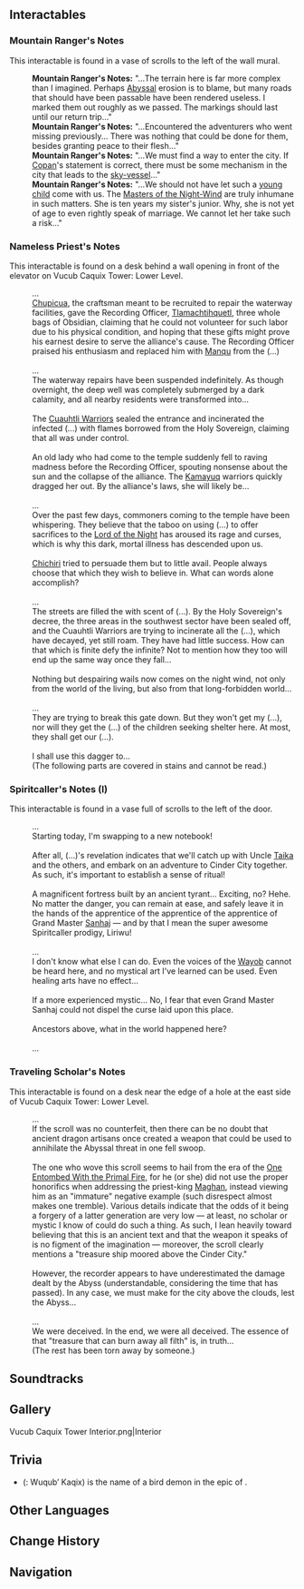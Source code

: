{{Location Infobox
|image        = <gallery>
Vucub Caquix Tower.png|In-game
Vucub Caquix Tower Map Location.png|Map
</gallery>
|type         = Point of Interest
|region       = Natlan
|subregion    = 
|area         = Ochkanatlan
|subarea      = 
|poi          = Ashflow Street
}}
{{Location Intro|description=<p>{{If Self|Vucub Caquix Tower|It|Vucub Caquix Tower}} is a tower in the middle of Ashflow Street.</p>}}

<!--
==Notable Features==

==Achievements==
{{Achievement Topic Table|topic=Vucub Caquix Tower|requirements=1}}

==NPCs==
-->
==Interactables==
===Mountain Ranger's Notes===
This interactable is found in a vase of scrolls to the left of the wall mural.
{{Dialogue Start}}
:'''Mountain Ranger's Notes:''' "...The terrain here is far more complex than I imagined. Perhaps [[Abyss]]al erosion is to blame, but many roads that should have been passable have been rendered useless. I marked them out roughly as we passed. The markings should last until our return trip..."
:'''Mountain Ranger's Notes:''' "...Encountered the adventurers who went missing previously... There was nothing that could be done for them, besides granting peace to their flesh..."
:'''Mountain Ranger's Notes:''' "...We must find a way to enter the city. If [[Copan]]'s statement is correct, there must be some mechanism in the city that leads to the [[Legendary Tonatiuh|sky-vessel]]..."
:'''Mountain Ranger's Notes:''' "...We should not have let such a [[Liriwu|young child]] come with us. The [[Masters of the Night-Wind]] are truly inhumane in such matters. She is ten years my sister's junior. Why, she is not yet of age to even rightly speak of marriage. We cannot let her take such a risk..."
{{Dialogue End}}

===Nameless Priest's Notes===
This interactable is found on a desk behind a wall opening in front of the elevator on Vucub Caquix Tower: Lower Level.
{{Dialogue Start}}
:...
:[[Chupicua]], the craftsman meant to be recruited to repair the waterway facilities, gave the Recording Officer, [[Tlamachtihquetl]], three whole bags of Obsidian, claiming that he could not volunteer for such labor due to his physical condition, and hoping that these gifts might prove his earnest desire to serve the alliance's cause. The Recording Officer praised his enthusiasm and replaced him with [[Manqu (Historical)|Manqu]] from the (...)
:&nbsp;
:...
:The waterway repairs have been suspended indefinitely. As though overnight, the deep well was completely submerged by a dark calamity, and all nearby residents were transformed into...
:&nbsp;
:The [[Cuauhtli Warriors]] sealed the entrance and incinerated the infected (...) with flames borrowed from the Holy Sovereign, claiming that all was under control.
:&nbsp;
:An old lady who had come to the temple suddenly fell to raving madness before the Recording Officer, spouting nonsense about the sun and the collapse of the alliance. The [[Kamayuq]] warriors quickly dragged her out. By the alliance's laws, she will likely be...
:&nbsp;
:...
:Over the past few days, commoners coming to the temple have been whispering. They believe that the taboo on using (...) to offer sacrifices to the [[Yohualtecuhtin, Lord of the Night|Lord of the Night]] has aroused its rage and curses, which is why this dark, mortal illness has descended upon us.
:&nbsp;
:[[Chichiri]] tried to persuade them but to little avail. People always choose that which they wish to believe in. What can words alone accomplish?
:&nbsp;
:...
:The streets are filled the with scent of (...). By the Holy Sovereign's decree, the three areas in the southwest sector have been sealed off, and the Cuauhtli Warriors are trying to incinerate all the (...), which have decayed, yet still roam. They have had little success. How can that which is finite defy the infinite? Not to mention how they too will end up the same way once they fall...
:&nbsp;
:Nothing but despairing wails now comes on the night wind, not only from the world of the living, but also from that long-forbidden world...
:&nbsp;
:...
:They are trying to break this gate down. But they won't get my (...), nor will they get the (...) of the children seeking shelter here. At most, they shall get our (...).
:&nbsp;
:I shall use this dagger to...
:(The following parts are covered in stains and cannot be read.)
{{Dialogue End}}

===Spiritcaller's Notes (I)===
This interactable is found in a vase full of scrolls to the left of the door.
{{Dialogue Start}}
:...
:Starting today, I'm swapping to a new notebook!
:&nbsp;
:After all, (...)'s revelation indicates that we'll catch up with Uncle [[Taika]] and the others, and embark on an adventure to Cinder City together. As such, it's important to establish a sense of ritual!
:&nbsp;
:A magnificent fortress built by an ancient tyrant... Exciting, no? Hehe. No matter the danger, you can remain at ease, and safely leave it in the hands of the apprentice of the apprentice of the apprentice of Grand Master [[Sanhaj]] &mdash; and by that I mean the super awesome Spiritcaller prodigy, Liriwu!
:&nbsp;
:...
:I don't know what else I can do. Even the voices of the [[Wayob]] cannot be heard here, and no mystical art I've learned can be used. Even healing arts have no effect...
:&nbsp;
:If a more experienced mystic... No, I fear that even Grand Master Sanhaj could not dispel the curse laid upon this place.
:&nbsp;
:Ancestors above, what in the world happened here?
:&nbsp;
:...
{{Dialogue End}}

===Traveling Scholar's Notes===
This interactable is found on a desk near the edge of a hole at the east side of Vucub Caquix Tower: Lower Level.
{{Dialogue Start}}
:...
:If the scroll was no counterfeit, then there can be no doubt that ancient dragon artisans once created a weapon that could be used to annihilate the Abyssal threat in one fell swoop.
:&nbsp;
:The one who wove this scroll seems to hail from the era of the [[Xbalanque|One Entombed With the Primal Fire]], for he (or she) did not use the proper honorifics when addressing the priest-king [[Maghan]], instead viewing him as an "immature" negative example (such disrespect almost makes one tremble). Various details indicate that the odds of it being a forgery of a latter generation are very low &mdash; at least, no scholar or mystic I know of could do such a thing. As such, I lean heavily toward believing that this is an ancient text and that the weapon it speaks of is no figment of the imagination &mdash; moreover, the scroll clearly mentions a "treasure ship moored above the Cinder City."
:&nbsp;
:However, the recorder appears to have underestimated the damage dealt by the Abyss (understandable, considering the time that has passed). In any case, we must make for the city above the clouds, lest the Abyss...
:&nbsp;
:...
:We were deceived. In the end, we were all deceived. The essence of that "treasure that can burn away all filth" is, in truth...
:(The rest has been torn away by someone.)
{{Dialogue End}}
<!--
==Descriptions==
-->
==Soundtracks==
{{Soundtracks by Category Table|type=location}}
<!--
==Lore==

==Trivia==
-->
==Gallery==
<gallery>
Vucub Caquix Tower Interior.png|Interior
</gallery>
<!--
==Video Guides==
{{EVT
|video   = 
|caption = 
}}
-->

==Trivia==
*{{w|Vucub Caquix}} ({{w|Kʼicheʼ language|Kʼicheʼ}}: Wuqub’ Kaqix) is the name of a bird demon in the {{w|Kʼicheʼ people|Kʼicheʼ}} epic of {{w|Popol Vuh}}.
==Other Languages ==
{{Other Languages
|en       = Vucub Caquix Tower
|zhs      = 火鹦之塔
|zhs_rm   = Huǒyīng zhī Tǎ
|zht      = 火鸚之塔
|zht_rm   = Huǒyīng zhī Tǎ
|zh_tl    = Fire Parrot Tower
|ja       = ヴクブ・カキシュの塔
|ja_rm    = Vukubu Kakishu no Tou
|ja_tl    = Vucub Caquix Tower
|ko       = 부쿱카킥스의 탑
|ko_tl    = 
|es       = Torre Vucub Caquix
|es_tl    = Vucub Caquix Tower
|fr       = Tour de Vucub Caquix
|fr_tl    = Vucub Caquix Tower
|ru       = Башня Вукуб-Какиш
|ru_tl    = 
|th       = Vucub Caquix Tower
|vi       = Tháp Vucub Caquix
|vi_tl    = 
|de       = Vucub-Caquix-Turm
|de_tl    = 
|id       = Vucub Caquix Tower
|pt       = Torre Vucub Caquix
|pt_tl    = 
|tr       = Vucub Caquix Kulesi
|tr_tl    = 
|it       = Torre di Tecoloapan
|it_tl    = 
}}

==Change History==
{{Change History|5.2}}

==Navigation==
{{PoI Navbox|Natlan}}